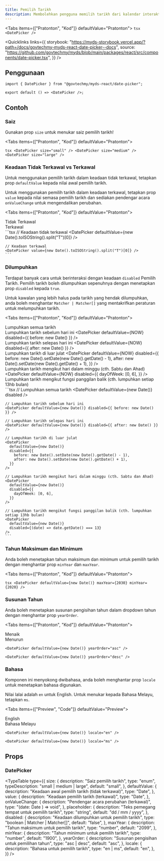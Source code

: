 ```yaml
---
title: Pemilih Tarikh
description: Membolehkan pengguna memilih tarikh dari kalendar interaktif.
---
```




<Tabs items={["Pratonton", "Kod"]} defaultValue="Pratonton">
  <Tab value="Pratonton" className="not-prose flex justify-center">
    <DatePicker />
  </Tab>
  <Tab value="Kod">
    ```tsx
    <DatePicker />
    ```
  </Tab>
</Tabs>

<Quicklinks
  links={{
    storybook:
      "https://myds-storybook.vercel.app/?path=/docs/govtechmy-myds-react-date-picker--docs",
    source:
      "https://github.com/govtechmy/myds/blob/main/packages/react/src/components/date-picker.tsx",
  }}
/>

## Penggunaan

```tsx copy
import { DatePicker } from "@govtechmy/myds-react/date-picker";
```

```tsx copy
export default () => <DatePicker />;
```

## Contoh

### Saiz

Gunakan prop `size` untuk menukar saiz pemilih tarikh!

<Tabs items={["Pratonton", "Kod"]} defaultValue="Pratonton">
  <Tab value="Pratonton">
    <div className="not-prose flex flex-col items-center gap-3">
      <DatePicker size="small" />
      <DatePicker size="medium" />
      <DatePicker size="large" />
    </div>
  </Tab>
  <Tab value="Kod">
    ```tsx
    <DatePicker size="small" />
    <DatePicker size="medium" />
    <DatePicker size="large" />
    ```
  </Tab>
</Tabs>

### Keadaan Tidak Terkawal vs Terkawal

Untuk menggunakan pemilih tarikh dalam keadaan tidak terkawal, tetapkan prop `defaultValue` kepada nilai awal pemilih tarikh.

Untuk menggunakan pemilih tarikh dalam keadaan terkawal, tetapkan prop `value` kepada nilai semasa pemilih tarikh dan sediakan pendengar acara `onValueChange` untuk mengendalikan perubahan.

<Tabs items={["Pratonton", "Kod"]} defaultValue="Pratonton">
  <Tab value="Pratonton">
    <div className="not-prose flex flex-col gap-3 items-center">
        <div>
            Tidak Terkawal
            <DatePicker defaultValue={NOW} />
        </div>
        <div>
            Terkawal
            <DatePicker value={NOW} />
        </div>
    </div>
  </Tab>
  <Tab value="Kod">
    ```tsx
    // Keadaan tidak terkawal
    <DatePicker defaultValue={new Date().toISOString().split("T")[0]} />

    // Keadaan terkawal
    <DatePicker value={new Date().toISOString().split("T")[0]} />
    ```

  </Tab>
</Tabs>

### Dilumpuhkan

Terdapat banyak cara untuk berinteraksi dengan keadaan `disabled` Pemilih Tarikh. Pemilih tarikh boleh dilumpuhkan sepenuhnya dengan menetapkan prop `disabled` kepada `true`.

Untuk kawalan yang lebih halus pada tarikh yang hendak dilumpuhkan, anda boleh menghantar `Matcher | Matcher[]` yang mentakrifkan peraturan untuk melumpuhkan tarikh.

<Tabs items={["Pratonton", "Kod"]} defaultValue="Pratonton">
  <Tab value="Pratonton">
    <div className="not-prose space-y-2">
      <div className="flex items-center gap-3">
        Lumpuhkan semua tarikh
        <DatePicker defaultValue={NOW} disabled />
      </div>
      <div className="flex items-center gap-3">
        Lumpuhkan tarikh sebelum hari ini
        <DatePicker defaultValue={NOW} disabled={{ before: new Date() }} />
      </div>
      <div className="flex items-center gap-3">
        Lumpuhkan tarikh selepas hari ini
        <DatePicker defaultValue={NOW} disabled={{ after: new Date() }} />
      </div>
      <div className="flex items-center gap-3">
        Lumpuhkan tarikh di luar julat
        <DatePicker
          defaultValue={NOW}
          disabled={{
            before: new Date().setDate(new Date().getDate() - 1),
            after: new Date().setDate(new Date().getDate() + 1),
          }}
        />
      </div>
      <div className="flex items-center gap-3">
        Lumpuhkan tarikh mengikut hari dalam minggu (cth. Sabtu dan Ahad)
        <DatePicker
          defaultValue={NOW}
          disabled={{
            dayOfWeek: [0, 6],
          }}
        />
      </div>
      <div className="flex items-center gap-3">
        Lumpuhkan tarikh mengikut fungsi panggilan balik (cth. lumpuhkan setiap 13hb bulan)
        <CustomDisableDatePicker />
      </div>
    </div>
  </Tab>
  <Tab value="Kod">
    ```tsx
    // Lumpuhkan semua tarikh
    <DatePicker defaultValue={new Date()} disabled />
    
    // Lumpuhkan tarikh sebelum hari ini
    <DatePicker defaultValue={new Date()} disabled={{ before: new Date() }} />

    // Lumpuhkan tarikh selepas hari ini
    <DatePicker defaultValue={new Date()} disabled={{ after: new Date() }} />

    // Lumpuhkan tarikh di luar julat
    <DatePicker
      defaultValue={new Date()}
      disabled={{
        before: new Date().setDate(new Date().getDate() - 1),
        after: new Date().setDate(new Date().getDate() + 1),
      }}
    />

    // Lumpuhkan tarikh mengikut hari dalam minggu (cth. Sabtu dan Ahad)
    <DatePicker
      defaultValue={new Date()}
      disabled={{
        dayOfWeek: [0, 6],
      }}
    />

    // Lumpuhkan tarikh mengikut fungsi panggilan balik (cth. lumpuhkan setiap 13hb bulan)
    <DatePicker
      defaultValue={new Date()}
      disabled={(date) => date.getDate() === 13}
    />
    ```

  </Tab>
</Tabs>

### Tahun Maksimum dan Minimum

Anda boleh menetapkan tahun maksimum dan minimum untuk pemilih tarikh dengan menghantar prop `minYear` dan `maxYear`.

<Tabs items={["Pratonton", "Kod"]} defaultValue="Pratonton">
  <Tab value="Pratonton">
    <div className="not-prose flex justify-center">
      <DatePicker defaultValue={NOW} maxYear={2030} minYear={2020} />
    </div>
  </Tab>
  <Tab value="Kod">
    ```tsx
    <DatePicker defaultValue={new Date()} maxYear={2030} minYear={2020} />
    ```
  </Tab>
</Tabs>

### Susunan Tahun

Anda boleh menetapkan susunan pengisihan tahun dalam dropdown tahun dengan menghantar prop `yearOrder`.

<Tabs items={["Pratonton", "Kod"]} defaultValue="Pratonton">
  <Tab value="Pratonton">
    <div className="not-prose flex justify-center gap-3">
      <div>
        Menaik
        <DatePicker defaultValue={NOW} yearOrder="asc" />
      </div>
      <div>
        Menurun
        <DatePicker defaultValue={NOW} yearOrder="desc" />
      </div>
    </div>
  </Tab>
  <Tab value="Kod">
```tsx
<DatePicker defaultValue={new Date()} yearOrder="asc" />

<DatePicker defaultValue={new Date()} yearOrder="desc" />
```
  </Tab>
</Tabs>

### Bahasa

Komponen ini menyokong dwibahasa, anda boleh menghantar prop `locale` untuk menetapkan bahasa digunakan.

Nilai lalai adalah `en` untuk English. Untuk menukar kepada Bahasa Melayu, tetapkan `ms`.

<Tabs items={["Preview", "Code"]} defaultValue="Preview">
  <Tab value="Preview">
    <div className="not-prose flex justify-center gap-3">
      <div>
        English
        <DatePicker defaultValue={NOW} locale="en" />
      </div>
      <div>
        Bahasa Melayu
        <DatePicker defaultValue={NOW} locale="ms" />
      </div>
    </div>
  </Tab>
  <Tab value="Code">
```tsx
<DatePicker defaultValue={new Date()} locale="en" />

<DatePicker defaultValue={new Date()} locale="ms" />
```
  </Tab>
</Tabs>

## Props

### DatePicker

<TypeTable
  type={{
    size: {
      description: "Saiz pemilih tarikh",
      type: "enum",
      typeDescription: "small | medium | large",
      default: "small",
    },
    defaultValue: {
      description: "Keadaan awal pemilih tarikh (tidak terkawal)",
      type: "Date",
    },
    value: {
      description: "Keadaan pemilih tarikh (terkawal)",
      type: "Date",
    },
    onValueChange: {
      description: "Pendengar acara perubahan (terkawal)",
      type: "(date: Date ) => void",
    },
    placeholder: {
      description: "Teks pemegang tempat untuk pemilih tarikh",
      type: "string",
      default: "dd / mm / yyyy",
    },
    disabled: {
      description: "Keadaan dilumpuhkan untuk pemilih tarikh",
      type: "boolean | Matcher | Matcher[]",
      default: "false",
    },
    maxYear: {
      description: "Tahun maksimum untuk pemilih tarikh",
      type: "number",
      default: "2099",
    },
    minYear: {
      description: "Tahun minimum untuk pemilih tarikh",
      type: "number",
      default: "1900",
    },
    yearOrder: {
      description: "Susunan pengisihan untuk pemilihan tahun",
      type: "asc | desc",
      default: "asc",
    },
    locale: {
      description: "Bahasa untuk pemilih tarikh",
      type: "en | ms",
      default: "en",
    },
  }}
/>
